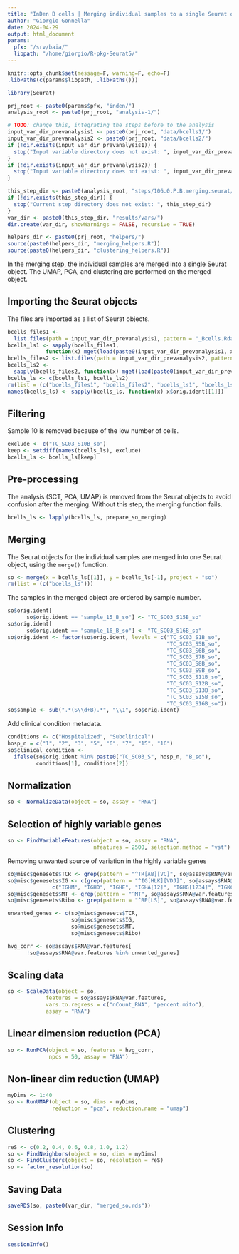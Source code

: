 ```yaml
---
title: "InDen B cells | Merging individual samples to a single Seurat object"
author: "Giorgio Gonnella"
date: 2024-04-29
output: html_document
params:
  pfx: "/srv/baia/"
  libpath: "/home/giorgio/R-pkg-Seurat5/"
---
```


```r
knitr::opts_chunk$set(message=F, warning=F, echo=F)
.libPaths(c(params$libpath, .libPaths()))

library(Seurat)

prj_root <- paste0(params$pfx, "inden/")
analysis_root <- paste0(prj_root, "analysis-1/")

# TODO: change this, integrating the steps before to the analysis
input_var_dir_prevanalysis1 <- paste0(prj_root, "data/bcells1/")
input_var_dir_prevanalysis2 <- paste0(prj_root, "data/bcells2/")
if (!dir.exists(input_var_dir_prevanalysis1)) {
  stop("Input variable directory does not exist: ", input_var_dir_prevanalysis1)
}
if (!dir.exists(input_var_dir_prevanalysis2)) {
  stop("Input variable directory does not exist: ", input_var_dir_prevanalysis2)
}

this_step_dir <- paste0(analysis_root, "steps/106.0.P.B.merging.seurat/")
if (!dir.exists(this_step_dir)) {
  stop("Current step directory does not exist: ", this_step_dir)
}
var_dir <- paste0(this_step_dir, "results/vars/")
dir.create(var_dir, showWarnings = FALSE, recursive = TRUE)

helpers_dir <- paste0(prj_root, "helpers/")
source(paste0(helpers_dir, "merging_helpers.R"))
source(paste0(helpers_dir, "clustering_helpers.R"))
```

In the merging step, the individual samples are merged into a single
Seurat object. The UMAP, PCA, and clustering are performed on the merged
object.

## Importing the Seurat objects

The files are imported as a list of Seurat objects.

```r
bcells_files1 <-
  list.files(path = input_var_dir_prevanalysis1, pattern = "_Bcells.Rdata")
bcells_ls1 <- sapply(bcells_files1,
            function(x) mget(load(paste0(input_var_dir_prevanalysis1, x))))
bcells_files2 <- list.files(path = input_var_dir_prevanalysis2, pattern = "_bcells.Rdata")
bcells_ls2 <-
  sapply(bcells_files2, function(x) mget(load(paste0(input_var_dir_prevanalysis2, x))))
bcells_ls <- c(bcells_ls1, bcells_ls2)
rm(list = (c("bcells_files1", "bcells_files2", "bcells_ls1", "bcells_ls2")))
names(bcells_ls) <- sapply(bcells_ls, function(x) x$orig.ident[[1]])
```

## Filtering

Sample 10 is removed because of the low number of cells.

```r
exclude <- c("TC_SC03_S10B_so")
keep <- setdiff(names(bcells_ls), exclude)
bcells_ls <- bcells_ls[keep]
```

## Pre-processing

The analysis (SCT, PCA, UMAP) is removed from the Seurat objects to avoid
confusion after the merging. Without this step, the merging function fails.

```r
bcells_ls <- lapply(bcells_ls, prepare_so_merging)
```

## Merging

The Seurat objects for the individual samples are merged
into one Seurat object, using the `merge()` function.

```r
so <- merge(x = bcells_ls[[1]], y = bcells_ls[-1], project = "so")
rm(list = (c("bcells_ls")))
```

The samples in the merged object are ordered by sample number.

```r
so$orig.ident[
      so$orig.ident == "sample_15_B_so"] <- "TC_SC03_S15B_so"
so$orig.ident[
      so$orig.ident == "sample_16_B_so"] <- "TC_SC03_S16B_so"
so$orig.ident <- factor(so$orig.ident, levels = c("TC_SC03_S1B_so",
                                                  "TC_SC03_S5B_so",
                                                  "TC_SC03_S6B_so",
                                                  "TC_SC03_S7B_so",
                                                  "TC_SC03_S8B_so",
                                                  "TC_SC03_S9B_so",
                                                  "TC_SC03_S11B_so",
                                                  "TC_SC03_S12B_so",
                                                  "TC_SC03_S13B_so",
                                                  "TC_SC03_S15B_so",
                                                  "TC_SC03_S16B_so"))
so$sample <- sub(".*(S\\d+B).*", "\\1", so$orig.ident)
```

Add clinical condition metadata.

```r
conditions <- c("Hospitalized", "Subclinical")
hosp_n = c("1", "2", "3", "5", "6", "7", "15", "16")
so$clinical_condition <-
  ifelse(so$orig.ident %in% paste0("TC_SC03_S", hosp_n, "B_so"),
         conditions[1], conditions[2])
```

## Normalization

```r
so <- NormalizeData(object = so, assay = "RNA")
```

## Selection of highly variable genes

```r
so <- FindVariableFeatures(object = so, assay = "RNA",
                           nfeatures = 2500, selection.method = "vst")
```

Removing unwanted source of variation in the highly variable genes

```r
so@misc$genesets$TCR <- grep(pattern = "^TR[AB][VC]", so@assays$RNA@var.features, value = TRUE)
so@misc$genesets$IG <- c(grep(pattern = "^IG[HLK][VDJ]", so@assays$RNA@var.features, value = TRUE),
              c("IGHM", "IGHD", "IGHE", "IGHA[12]", "IGHG[1234]", "IGKC", "IGLC[1234567]", "AC233755.1"))
so@misc$genesets$MT <- grep(pattern = "^MT", so@assays$RNA@var.features, value = TRUE)
so@misc$genesets$Ribo <- grep(pattern = "^RP[LS]", so@assays$RNA@var.features, value = TRUE)
```

```r
unwanted_genes <- c(so@misc$genesets$TCR,
                    so@misc$genesets$IG,
                    so@misc$genesets$MT,
                    so@misc$genesets$Ribo)
```

```r
hvg_corr <- so@assays$RNA@var.features[
      !so@assays$RNA@var.features %in% unwanted_genes]
```

## Scaling data

```r
so <- ScaleData(object = so,
            features = so@assays$RNA@var.features,
            vars.to.regress = c("nCount_RNA", "percent.mito"),
            assay = "RNA")
```


## Linear dimension reduction (PCA)

```r
so <- RunPCA(object = so, features = hvg_corr,
             npcs = 50, assay = "RNA")
```

## Non-linear dim reduction (UMAP)

```r
myDims <- 1:40
so <- RunUMAP(object = so, dims = myDims,
              reduction = "pca", reduction.name = "umap")
```

## Clustering

```r
reS <- c(0.2, 0.4, 0.6, 0.8, 1.0, 1.2)
so <- FindNeighbors(object = so, dims = myDims)
so <- FindClusters(object = so, resolution = reS)
so <- factor_resolution(so)
```

## Saving Data

```r
saveRDS(so, paste0(var_dir, "merged_so.rds"))
```

## Session Info

```r
sessionInfo()
```
